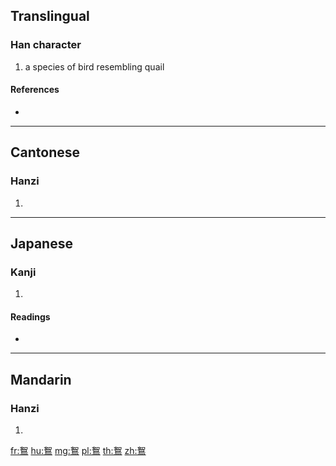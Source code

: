 {{character info/new}}
==Translingual==

===Han character===
{{Han char|rn=196|rad=鳥|as=06|sn=17|four=46327|canj=VRHAF}}

# a species of bird resembling quail

====References====
* {{Han ref|kx=1489.010|dkj=46882|dj=2019.260|hdz=74633.070|uh=9D3D|ud=40253|bh=EFA7|bd=61351}}

----

==Cantonese==

===Hanzi===
{{yue-hanzi|jyut=|y=yu4}}

# {{defn|lang=yue|sort=鳥06}}

----

==Japanese==

===Kanji===
{{ja-kanji|grade=|rs=鳥06}}

# {{defn|lang=ja|sort=鳥06}}

====Readings====
* {{ja-readings|on=[[じょ]] (jo), [[にょ]] (nyo)|kun=[[うずら]] (uzura)}}

----

==Mandarin==

===Hanzi===
{{cmn-hanzi|pin=[[rú]] ([[ru2]])|wg=ju<sup>2</sup>}}

# {{defn|lang=cmn|sort=鳥06}}

[[fr:鴽]]
[[hu:鴽]]
[[mg:鴽]]
[[pl:鴽]]
[[th:鴽]]
[[zh:鴽]]